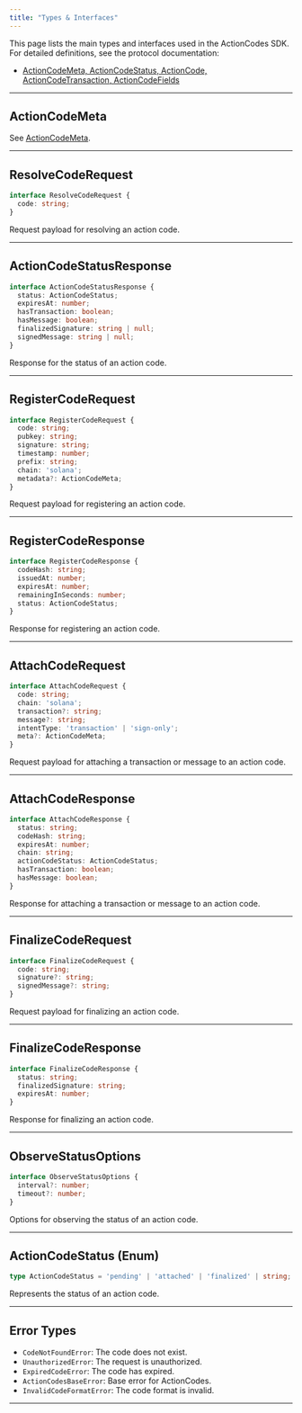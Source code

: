 ```yaml
---
title: "Types & Interfaces"
---
```


This page lists the main types and interfaces used in the ActionCodes SDK. For detailed definitions, see the protocol documentation:

- [ActionCodeMeta, ActionCodeStatus, ActionCode, ActionCodeTransaction, ActionCodeFields](../../protocol/components/actioncode.mdx)

---

## ActionCodeMeta
See [ActionCodeMeta](../../protocol/components/actioncode.mdx).

---

## ResolveCodeRequest

```ts
interface ResolveCodeRequest {
  code: string;
}
```
Request payload for resolving an action code.

---

## ActionCodeStatusResponse

```ts
interface ActionCodeStatusResponse {
  status: ActionCodeStatus;
  expiresAt: number;
  hasTransaction: boolean;
  hasMessage: boolean;
  finalizedSignature: string | null;
  signedMessage: string | null;
}
```
Response for the status of an action code.

---

## RegisterCodeRequest

```ts
interface RegisterCodeRequest {
  code: string;
  pubkey: string;
  signature: string;
  timestamp: number;
  prefix: string;
  chain: 'solana';
  metadata?: ActionCodeMeta;
}
```
Request payload for registering an action code.

---

## RegisterCodeResponse

```ts
interface RegisterCodeResponse {
  codeHash: string;
  issuedAt: number;
  expiresAt: number;
  remainingInSeconds: number;
  status: ActionCodeStatus;
}
```
Response for registering an action code.

---

## AttachCodeRequest

```ts
interface AttachCodeRequest {
  code: string;
  chain: 'solana';
  transaction?: string;
  message?: string;
  intentType: 'transaction' | 'sign-only';
  meta?: ActionCodeMeta;
}
```
Request payload for attaching a transaction or message to an action code.

---

## AttachCodeResponse

```ts
interface AttachCodeResponse {
  status: string;
  codeHash: string;
  expiresAt: number;
  chain: string;
  actionCodeStatus: ActionCodeStatus;
  hasTransaction: boolean;
  hasMessage: boolean;
}
```
Response for attaching a transaction or message to an action code.

---

## FinalizeCodeRequest

```ts
interface FinalizeCodeRequest {
  code: string;
  signature?: string;
  signedMessage?: string;
}
```
Request payload for finalizing an action code.

---

## FinalizeCodeResponse

```ts
interface FinalizeCodeResponse {
  status: string;
  finalizedSignature: string;
  expiresAt: number;
}
```
Response for finalizing an action code.

---

## ObserveStatusOptions

```ts
interface ObserveStatusOptions {
  interval?: number;
  timeout?: number;
}
```
Options for observing the status of an action code.

---

## ActionCodeStatus (Enum)

```ts
type ActionCodeStatus = 'pending' | 'attached' | 'finalized' | string;
```
Represents the status of an action code.

---

## Error Types

- `CodeNotFoundError`: The code does not exist.
- `UnauthorizedError`: The request is unauthorized.
- `ExpiredCodeError`: The code has expired.
- `ActionCodesBaseError`: Base error for ActionCodes.
- `InvalidCodeFormatError`: The code format is invalid.

---
